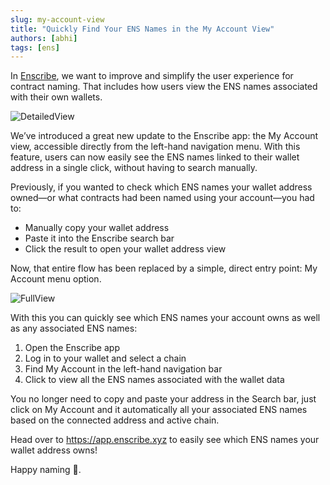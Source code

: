 ```yaml
---
slug: my-account-view
title: "Quickly Find Your ENS Names in the My Account View"
authors: [abhi]
tags: [ens]
---
```


In [Enscribe](https://app.enscribe.xyz), we want  to improve and simplify the user experience for contract naming. That includes how users view the ENS names associated with their own wallets.

![DetailedView](account-view.png)

We’ve introduced a great new update to the Enscribe app: the My Account view, accessible directly from the left-hand navigation menu. With this feature, users can now easily see the ENS names linked to their wallet address in a single click, without having to search manually.

Previously, if you wanted to check which ENS names your wallet address owned—or what contracts had been named using your account—you had to:

- Manually copy your wallet address
- Paste it into the Enscribe search bar
- Click the result to open your wallet address view

Now, that entire flow has been replaced by a simple, direct entry point: My Account menu option.

![FullView](full-view.png)

With this  you can quickly see which ENS names your account owns as well as any associated ENS names:

1. Open the Enscribe app
2. Log in to your wallet and select a chain
3. Find My Account in the left-hand navigation bar
4. Click to view all the ENS names associated with the wallet data

You no longer need to copy and paste your address in the Search bar, just click on My Account and it automatically all  your associated ENS names based on the connected address and active chain.

Head over to https://app.enscribe.xyz to easily see which ENS names your wallet address owns!

Happy naming 🚀.